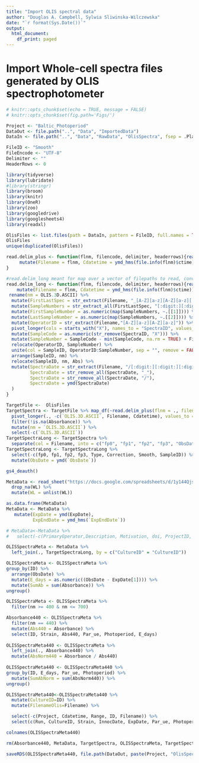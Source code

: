 ```yaml
---
title: "Import OLIS spectral data"
author: "Douglas A. Campbell, Sylwia Sliwinska-Wilczewska"
date: "`r format(Sys.Date())`"
output:
  html_document:
    df_print: paged
---
```


# Import Whole-cell spectra files generated by OLIS spectrophotometer

```r
# knitr::opts_chunk$set(echo = TRUE, message = FALSE)
# knitr::opts_chunk$set(fig.path='Figs/')
```

```r
Project <- "Baltic_Photoperiod"
DataOut <- file.path("..", "Data", "ImportedData")
DataIn <- file.path("..", "Data", "RawData", "OlisSpectra", fsep = .Platform$file.sep)

FileID <- "Smooth"
FileEncode <- "UTF-8" 
Delimiter <- ""
HeaderRows <- 0
```

```r
library(tidyverse)
library(lubridate)
#library(stringr)
library(broom)
library(knitr)
library(OneR)
library(zoo)
library(googledrive)
library(googlesheets4)
library(readxl)
```

```r
OlisFiles <- list.files(path = DataIn, pattern = FileID, full.names = TRUE)
OlisFiles
unique(duplicated(OlisFiles))
```

```r

read.delim_plus <- function(flnm, filencode, delimiter, headerrows){read.delim(flnm, fileEncoding = filencode, sep = delimiter,  skip = headerrows, header = TRUE, row.names = NULL) %>%
     mutate(Filename = flnm, Cdatetime = ymd_hms(file.info(flnm)$ctime))
}

#read.delim_long meant for map over a vector of filepaths to read, convert to long format and tidy the imported data
read.delim_long <- function(flnm, filencode, delimiter, headerrows){read.delim(flnm, fileEncoding = filencode, sep = delimiter,  skip = headerrows, header = TRUE, row.names = NULL) %>%
    mutate(Filename = flnm, Cdatetime = ymd_hms(file.info(flnm)$ctime)) %>%
 rename(nm = OLIS.3D.ASCII) %>%
  mutate(FirstLastSpec = str_extract(Filename, "_[A-Z][a-z][A-Z][a-z][:digit:][:digit:][:digit:][:digit:]_[A-Z][a-z][A-Z][a-z][:digit:][:digit:][:digit:][:digit:]_")) %>%
  mutate(SampleNumbers = str_extract_all(FirstLastSpec, "[:digit:][:digit:][:digit:][:digit:]")) %>%
  mutate(FirstSampleNumber = as.numeric(map(SampleNumbers, ~.[[1]]))) %>%
  mutate(LastSampleNumber = as.numeric(map(SampleNumbers, ~.[[2]]))) %>%
  mutate(OperatorID = str_extract(Filename,"[A-Z][a-z][A-Z][a-z]")) %>%
  pivot_longer(cols = starts_with("X"), names_to = "SpectraID", values_to = "Abs") %>%
  mutate(SampleCode = as.numeric(str_remove(SpectraID, "X"))) %>%
  mutate(SampleNumber = SampleCode - min(SampleCode, na.rm = TRUE) + FirstSampleNumber) %>%
  relocate(OperatorID, SampleNumber) %>%
  unite(col = SampleID, OperatorID:SampleNumber, sep = "", remove = FALSE) %>%
  arrange(SampleID, nm) %>%
  relocate(SampleID, nm, Abs) %>%
  mutate(SpectraDate = str_extract(Filename, "/[:digit:][:digit:][:digit:][:digit:][:digit:][:digit:][:digit:][:digit:]_"),
         SpectraDate = str_remove_all(SpectraDate, "_"),
         SpectraDate = str_remove_all(SpectraDate, "/"),
         SpectraDate = ymd(SpectraDate)
  )
}
```

```r
TargetFile <-  OlisFiles
TargetSpectra <- TargetFile %>% map_df(~read.delim_plus(flnm = ., filencode = FileEncode, delimiter = Delimiter, headerrows = HeaderRows)) %>% 
  pivot_longer(., -c(`OLIS.3D.ASCII`, Filename, Cdatetime), values_to = "Absorbance", names_to = "SampleID") %>%
  filter(!is.na(Absorbance)) %>%
  mutate(nm = `OLIS.3D.ASCII`) %>% 
  select(-c(`OLIS.3D.ASCII`))   
TargetSpectraLong <- TargetSpectra %>%
  separate(col = Filename, into = c("fp0", "fp1", "fp2", "fp3", "ObsDate", "Project", "CultureID", "Range", "Type", "Correction", "Smooth"), sep = "([\\/\\_\\:])", remove = FALSE) 
TargetSpectraLong <- TargetSpectraLong %>%
  select(-c(fp0, fp1, fp2, fp3, Type, Correction, Smooth, SampleID)) %>% 
  mutate(ObsDate = ymd(`ObsDate`)) 
```

```r
gs4_deauth()

MetaData <- read_sheet("https://docs.google.com/spreadsheets/d/1y144Qjs1pxO2vYU4G6of69qX1TVlA8WTwnhfVwaSU0U/edit#gid=0") %>%
  drop_na(WL) %>%
  mutate(WL = unlist(WL))

as.data.frame(MetaData)
MetaData <- MetaData %>%
   mutate(ExpDate = ymd(ExpDate),
          ExpEndDate = ymd_hms(`ExpEndDate`))
```

```r
# MetaData<-MetaData %>% 
#   select(-c(PrimaryOperator,Description, Motivation, doi, ProjectID, Inoc_mL, Media_mL, ExpCul, ExpStartTime, Temp_c, Plate, Well, EndDate, Salinity, N2, Ar, CO2, O2_Category, Media, MediaDate, Source, SourceSalinity, InocpH, FinalpH, Par_ueAdjusted, DateOfAdjustment, ElaspedHoursAtAdjustment, ...46, ...47, OptodeMeasure, SampleID, "Calculated_µmolPhotons_m-2d-1")) 
```

```r
OLISSpectraMeta <- MetaData %>%
  left_join(., TargetSpectraLong, by = c("CultureID" = "CultureID")) 

OLISSpectraMeta <- OLISSpectraMeta %>%
group_by(ID) %>%
  arrange(ObsDate) %>%
  mutate(E_days = as.numeric((ObsDate - ExpDate[1]))) %>%
  mutate(SumAb = sum(Absorbance)) %>% 
ungroup()

OLISSpectraMeta <- OLISSpectraMeta %>%
  filter(nm >= 400 & nm <= 700)
```

```r
Absorbance440 <- OLISSpectraMeta %>% 
  filter(nm == 440) %>%
  mutate(Abs440 = Absorbance) %>%
  select(ID, Strain, Abs440, Par_ue, Photoperiod, E_days)
  
OLISSpectraMeta440 <- OLISSpectraMeta %>%
  left_join(., Absorbance440) %>%
  mutate(AbsNorm440 = Absorbance / Abs440) 
  
OLISSpectraMeta440 <- OLISSpectraMeta440 %>%
group_by(ID, E_days, Par_ue, Photoperiod) %>%
  mutate(SumAbNorm = sum(AbsNorm440)) %>% 
ungroup()
```

```r

OLISSpectraMeta440<-OLISSpectraMeta440 %>% 
  mutate(CultureID=ID) %>% 
  mutate(FilenameOlis=Filename) %>% 

  select(-c(Project, Cdatetime, Range, ID, Filename)) %>% 
  select(c(Run, CultureID, Strain, InnocDate, ExpDate, Par_ue, Photoperiod, MC, Tube, O2, WL, LightShape, Optode, OptodeCh, ExpEndDate, FilenameOlis, ObsDate, Absorbance, nm, E_days, SumAb, Abs440, AbsNorm440, SumAbNorm))

colnames(OLISSpectraMeta440)
```
```r
rm(Absorbance440, MetaData, TargetSpectra, OLISSpectraMeta, TargetSpectraLong)
```

```r
saveRDS(OLISSpectraMeta440, file.path(DataOut, paste(Project, "OlisSpectra.Rds", sep = "_"), fsep = .Platform$file.sep))
```

